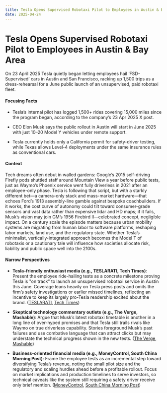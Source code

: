 ```yaml
---
title: Tesla Opens Supervised Robotaxi Pilot to Employees in Austin & Bay Area
date: 2025-04-24
---
```


# Tesla Opens Supervised Robotaxi Pilot to Employees in Austin & Bay Area

On 23 April 2025 Tesla quietly began letting employees hail ‘FSD-Supervised’ cars in Austin and San Francisco, racking up 1,500 trips as a dress-rehearsal for a June public launch of an unsupervised, paid robotaxi fleet.

#### Focusing Facts

- Tesla’s internal pilot has logged 1,500+ rides covering 15,000 miles since the program began, according to the company’s 23 Apr 2025 X post.

- CEO Elon Musk says the public rollout in Austin will start in June 2025 with just 10–20 Model Y vehicles under remote support.

- Tesla currently holds only a California permit for safety-driver testing, while Texas allows Level-4 deployments under the same insurance rules as conventional cars.

#### Context

Tech dreams often debut in walled gardens: Google’s 2015 self-driving Firefly pods shuttled staff around Mountain View a year before public tests, just as Waymo’s Phoenix service went fully driverless in 2021 after an employee-only phase. Tesla is following that script, but with a starkly different bet—a camera-only stack and mass-market hardware—that echoes Ford’s 1913 assembly-line gamble against bespoke coachbuilders. If it works, the cost curve of autonomy could tilt toward consumer-grade sensors and vast data rather than expensive lidar and HD maps; if it fails, Musk’s vision may join GM’s 1956 Firebird II—celebrated concept, negligible impact. On a century scale the episode matters because urban mobility systems are migrating from human labor to software platforms, reshaping labor markets, land use, and the regulatory state. Whether Tesla’s minimalist, vertically-integrated approach becomes the Model T of robotaxis or a cautionary tale will influence how societies allocate risk, liability and public space well into the 2100s.

#### Narrow Perspectives

- **Tesla-friendly enthusiast media (e.g., TESLARATI, Tech Times)**: Present the employee ride-hailing tests as a concrete milestone proving Tesla is "on track" to launch an unsupervised robotaxi service in Austin this June. Coverage leans heavily on Tesla press posts and omits the firm’s safety investigations or earlier missed timelines, reflecting an incentive to keep its largely pro-Tesla readership excited about the brand. ([TESLARATI](https://www.teslarati.com/tesla-robotaxi-employees-only-full-self-driving-supervised/), [Tech Times](https://www.techtimes.com/articles/310108/20250424/tesla-starts-ride-hailing-tests-employees-san-francisco-austin-using-fsd-supervised.htm))

- **Skeptical technology commentary outlets (e.g., The Verge, Mashable)**: Argue that Musk’s latest robotaxi timetable is another in a long line of over-hyped promises and that Tesla still trails rivals like Waymo on true driverless capability. Stories foreground Musk’s past failures and use combative language that can attract clicks but may understate the technical progress shown in the new tests. ([The Verge](https://www.theverge.com/tesla/654253/tesla-robotaxi-elon-musk-earnings-promise-fantasy), [Mashable](https://mashable.com/article/tesla-robotaxi-employees-only))

- **Business-oriented financial media (e.g., MoneyControl, South China Morning Post)**: Frame the employee tests as an incremental step toward diversifying Tesla’s revenue, noting the small pilot size and the regulatory and scaling hurdles ahead before a profitable rollout. Focus on market implications and production timelines to serve investors, so technical caveats like the system still requiring a safety driver receive only brief mention. ([MoneyControl](https://www.moneycontrol.com/world/tesla-inches-toward-robotaxi-launch-in-june-with-tests-in-austin-article-13002710.html), [South China Morning Post](https://www.scmp.com/tech/big-tech/article/3307699/tesla-testing-robotaxi-service-employees-texas-california))
